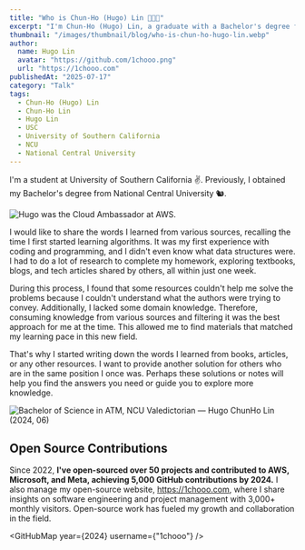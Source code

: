 ```yaml
---
title: "Who is Chun-Ho (Hugo) Lin 👨🏻‍💻"
excerpt: "I'm Chun-Ho (Hugo) Lin, a graduate with a Bachelor's degree from National Central University (NCU) 🐿️, driven by a sincere passion for Software Engineering 💻."
thumbnail: "/images/thumbnail/blog/who-is-chun-ho-hugo-lin.webp"
author:
  name: Hugo Lin
  avatar: "https://github.com/1chooo.png"
  url: "https://1chooo.com"
publishedAt: "2025-07-17"
category: "Talk"
tags:
  - Chun-Ho (Hugo) Lin
  - Chun-Ho Lin
  - Hugo Lin
  - USC
  - University of Southern California
  - NCU
  - National Central University
---
```


I'm a student at University of Southern California ✌️. Previously, I obtained my Bachelor's degree from National Central University 🐿️.

![Hugo was the Cloud Ambassador at AWS.](https://miro.medium.com/v2/resize:fit:1400/format:webp/1*bLp6dAkksB3iG4kDxMP0bA.jpeg)

I would like to share the words I learned from various sources, recalling the time I first started learning algorithms. It was my first experience with coding and programming, and I didn't even know what data structures were. I had to do a lot of research to complete my homework, exploring textbooks, blogs, and tech articles shared by others, all within just one week.

During this process, I found that some resources couldn't help me solve the problems because I couldn't understand what the authors were trying to convey. Additionally, I lacked some domain knowledge. Therefore, consuming knowledge from various sources and filtering it was the best approach for me at the time. This allowed me to find materials that matched my learning pace in this new field.

That's why I started writing down the words I learned from books, articles, or any other resources. I want to provide another solution for others who are in the same position I once was. Perhaps these solutions or notes will help you find the answers you need or guide you to explore more knowledge.

![Bachelor of Science in ATM, NCU Valedictorian — Hugo ChunHo Lin (2024, 06)](https://miro.medium.com/v2/resize:fit:1400/format:webp/1*I6ElD-AdcBFYeUTIKV7SVg.jpeg)

## Open Source Contributions

Since 2022, **I've open-sourced over 50 projects and contributed to AWS, Microsoft, and Meta, achieving 5,000 GitHub contributions by 2024.** I also manage my open-source website, https://1chooo.com, where I share insights on software engineering and project management with 3,000+ monthly visitors. Open-source work has fueled my growth and collaboration in the field.

<GitHubMap year={2024} username={"1chooo"} />
